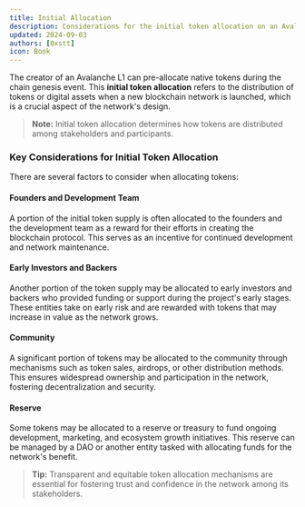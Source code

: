 ```yaml
---
title: Initial Allocation
description: Considerations for the initial token allocation on an Avalanche L1
updated: 2024-09-03
authors: [0xstt]
icon: Book
---
```


The creator of an Avalanche L1 can pre-allocate native tokens during the chain genesis event. This **initial token allocation** refers to the distribution of tokens or digital assets when a new blockchain network is launched, which is a crucial aspect of the network's design.

> **Note:** Initial token allocation determines how tokens are distributed among stakeholders and participants.

### Key Considerations for Initial Token Allocation

There are several factors to consider when allocating tokens:

#### Founders and Development Team

A portion of the initial token supply is often allocated to the founders and the development team as a reward for their efforts in creating the blockchain protocol. This serves as an incentive for continued development and network maintenance.

#### Early Investors and Backers

Another portion of the token supply may be allocated to early investors and backers who provided funding or support during the project's early stages. These entities take on early risk and are rewarded with tokens that may increase in value as the network grows.

#### Community

A significant portion of tokens may be allocated to the community through mechanisms such as token sales, airdrops, or other distribution methods. This ensures widespread ownership and participation in the network, fostering decentralization and security.

#### Reserve

Some tokens may be allocated to a reserve or treasury to fund ongoing development, marketing, and ecosystem growth initiatives. This reserve can be managed by a DAO or another entity tasked with allocating funds for the network's benefit.

> **Tip:** Transparent and equitable token allocation mechanisms are essential for fostering trust and confidence in the network among its stakeholders.
